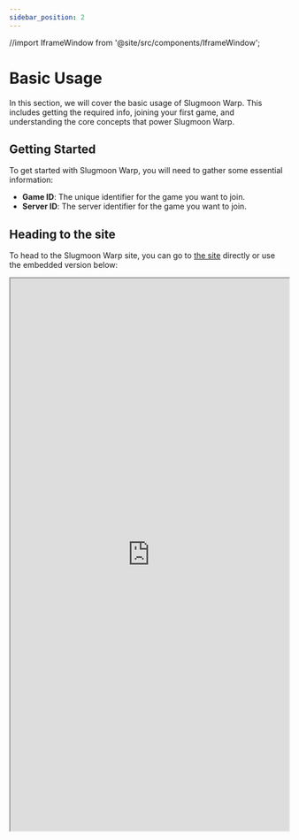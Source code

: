 ```yaml
---
sidebar_position: 2
---
```


//import IframeWindow from '@site/src/components/IframeWindow';

# Basic Usage
In this section, we will cover the basic usage of <GradientText animated>Slugmoon Warp</GradientText>. This includes getting the required info, joining your first game, and understanding the core concepts that power Slugmoon Warp.

## Getting Started
To get started with Slugmoon Warp, you will need to gather some essential information:
- **Game ID**: The unique identifier for the game you want to join.
- **Server ID**: The server identifier for the game you want to join.

## Heading to the site
To head to the Slugmoon Warp site, you can go to [<GradientText animated>the site</GradientText>](https://warp.slugmoon.lol) directly or use the embedded version below:
<BrowserWindow url="https://warp.slugmoon.lol">
  <iframe src="https://warp.slugmoon.lol" title="Slugmoon Warp" width="100%" height="1000px" style={{ border: 'none' }} />

</BrowserWindow>

## Joining a Game
Once you have the Game ID and Server ID, you can join a game by following these steps:
1. Open the Slugmoon Warp site.
2. Enter the Game ID and Server ID in the provided fields.
3. Click the "Join Game" button to connect to the game.
4. Confirm you want to join the game when prompted.
5. A pop up will appear asking you if you want to open your <GradientText animated>Roblox Game Client</GradientText>. Click "Open" to launch the game.
:::tip

Using <GradientText animated>Slugmoon Warp</GradientText> a lot?

It's recommended to ✔️ **Tick** the checkbox saying 'Skip this prompt next time' when using <span className="emoji-like-icon"><img src="/img/icon.png" alt="Slugmoon Emblem" /></span> <GradientText animated>Slugmoon Warp</GradientText> to avoid seeing this prompt every time you join a game.
:::